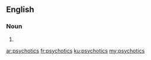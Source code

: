 ==English==

===Noun===
{{head|en|plural}}

# {{plural of|psychotic|lang=en|nocat=1}}

[[ar:psychotics]]
[[fr:psychotics]]
[[ku:psychotics]]
[[my:psychotics]]